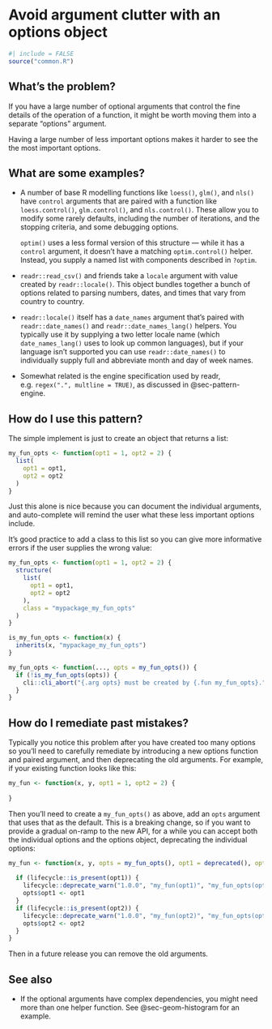 # Avoid argument clutter with an options object {#sec-argument-clutter}

```r
#| include = FALSE
source("common.R")
```

## What's the problem?

If you have a large number of optional arguments that control the fine details of the operation of a function, it might be worth moving them into a separate "options" argument.

Having a large number of less important options makes it harder to see the the most important options.

## What are some examples?

-   A number of base R modelling functions like `loess()`, `glm()`, and `nls()` have `control` arguments that are paired with a function like `loess.control()`, `glm.control()`, and `nls.control()`.
    These allow you to modify some rarely defaults, including the number of iterations, and the stopping criteria, and some debugging options.

    `optim()` uses a less formal version of this structure --- while it has a `control` argument, it doesn't have a matching `optim.control()` helper.
    Instead, you supply a named list with components described in `?optim`.

-   `readr::read_csv()` and friends take a `locale` argument with value created by `readr::locale()`.
    This object bundles together a bunch of options related to parsing numbers, dates, and times that vary from country to country.

-   `readr::locale()` itself has a `date_names` argument that's paired with `readr::date_names()` and `readr::date_names_lang()` helpers.
    You typically use it by supplying a two letter locale name (which `date_names_lang()` uses to look up common languages), but if your language isn't supported you can use `readr::date_names()` to individually supply full and abbreviate month and day of week names.

-   Somewhat related is the engine specification used by readr, e.g. `regex(".", multline = TRUE)`, as discussed in @sec-pattern-engine.

## How do I use this pattern?

The simple implement is just to create an object that returns a list:

```r
my_fun_opts <- function(opt1 = 1, opt2 = 2) {
  list(
    opt1 = opt1,
    opt2 = opt2
  )
}
```

Just this alone is nice because you can document the individual arguments, and auto-complete will remind the user what these less important options include.

It's good practice to add a class to this list so you can give more informative errors if the user supplies the wrong value:

```r
my_fun_opts <- function(opt1 = 1, opt2 = 2) {
  structure(
    list(
      opt1 = opt1,
      opt2 = opt2
    ),
    class = "mypackage_my_fun_opts"
  )
}

is_my_fun_opts <- function(x) {
  inherits(x, "mypackage_my_fun_opts")
}

my_fun_opts <- function(..., opts = my_fun_opts()) {
  if (!is_my_fun_opts(opts)) {
    cli::cli_abort("{.arg opts} must be created by {.fun my_fun_opts}.")
  }
}
```

## How do I remediate past mistakes?

Typically you notice this problem after you have created too many options so you'll need to carefully remediate by introducing a new options function and paired argument, and then deprecating the old arguments.
For example, if your existing function looks like this:

```r
my_fun <- function(x, y, opt1 = 1, opt2 = 2) {
  
}

```

Then you'll need to create a `my_fun_opts()` as above, add an `opts` argument that uses that as the default.
This is a breaking change, so if you want to provide a gradual on-ramp to the new API, for a while you can accept both the individual options and the options object, deprecating the individual options:

```r
my_fun <- function(x, y, opts = my_fun_opts(), opt1 = deprecated(), opt2 = deprecated()) {
  
  if (lifecycle::is_present(opt1)) {
    lifecycle::deprecate_warn("1.0.0", "my_fun(opt1)", "my_fun_opts(opt1)")
    opts$opt1 <- opt1
  }
  if (lifecycle::is_present(opt2)) {
    lifecycle::deprecate_warn("1.0.0", "my_fun(opt2)", "my_fun_opts(opt2)")
    opts$opt2 <- opt2
  }
}
```

Then in a future release you can remove the old arguments.

## See also

-   If the optional arguments have complex dependencies, you might need more than one helper function. See @sec-geom-histogram for an example.
